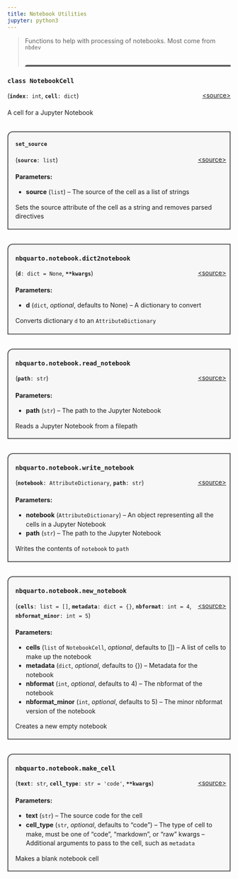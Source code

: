 ```yaml
---
title: Notebook Utilities
jupyter: python3
---
```



> Functions to help with processing of notebooks. Most come from `nbdev`
<div style="background:#f7f7f7; border:2px solid #5a5a5a; border-top-width:2px; border-left-width: 2px; border-top-left-radius: 0.75rem; margin-top: 2rem; margin-bottom: 1.5rem; padding-left: 1rem; padding-right: .5rem;">

### `class NotebookCell` {#nbquarto.notebook.NotebookCell}
[\<source\>](https://github.com/muellerzr/nbquarto/blob/main/src/nbquarto/notebook.py#L22){style="float:right;font-size:.875rem;"}
<p style="font-size:.875rem;line-height:1.25rem;">
(**`index`**`: int`, **`cell`**`: dict`)
</p>

<div style="font-size:.875rem;line-height:1.25rem;margin-bottom:1.25em; margin-top:1.25em; padding_bottom:0;">

A cell for a Jupyter Notebook

</div><div style="background:#f7f7f7; border:2px solid #5a5a5a; border-top-width:2px; border-left-width: 2px; border-top-left-radius: 0.75rem; margin-top: 2rem; margin-bottom: 1.5rem; padding-left: 1rem; padding-right: .5rem;">
#### `set_source` {#nbquarto.notebook.NotebookCell.set_source}
[\<source\>](https://github.com/muellerzr/nbquarto/blob/main/src/nbquarto/notebook.py#L40){style="float:right;font-size:.875rem;"}
<p style="font-size:.875rem;line-height:1.25rem;">
(**`source`**`: list`)
</p>

<div style="font-size:.875rem;line-height:1.25rem;margin-bottom:1.25em; margin-top:1.25em; padding_bottom:0;">**Parameters:**

- **source** (`list`) --
  The source of the cell as a list of strings

Sets the source attribute of the cell as a string and removes parsed directives



</div></div>

</div>

<div style="background:#f7f7f7; border:2px solid #5a5a5a; border-top-width:2px; border-left-width: 2px; border-top-left-radius: 0.75rem; margin-top: 2rem; margin-bottom: 1.5rem; padding-left: 1rem; padding-right: .5rem;">

### `nbquarto.notebook.dict2notebook` {#nbquarto.notebook.dict2notebook}
[\<source\>](https://github.com/muellerzr/nbquarto/blob/main/src/nbquarto/notebook.py#L59){style="float:right;font-size:.875rem;"}
<p style="font-size:.875rem;line-height:1.25rem;">
(**`d`**`: dict = None`, **`**kwargs`**)
</p>

<div style="font-size:.875rem;line-height:1.25rem;margin-bottom:1.25em; margin-top:1.25em; padding_bottom:0;">**Parameters:**

- **d** (`dict`, *optional*, defaults to None) --
  A dictionary to convert

Converts dictionary `d` to an `AttributeDictionary`



</div>
</div>

<div style="background:#f7f7f7; border:2px solid #5a5a5a; border-top-width:2px; border-left-width: 2px; border-top-left-radius: 0.75rem; margin-top: 2rem; margin-bottom: 1.5rem; padding-left: 1rem; padding-right: .5rem;">

### `nbquarto.notebook.read_notebook` {#nbquarto.notebook.read_notebook}
[\<source\>](https://github.com/muellerzr/nbquarto/blob/main/src/nbquarto/notebook.py#L72){style="float:right;font-size:.875rem;"}
<p style="font-size:.875rem;line-height:1.25rem;">
(**`path`**`: str`)
</p>

<div style="font-size:.875rem;line-height:1.25rem;margin-bottom:1.25em; margin-top:1.25em; padding_bottom:0;">**Parameters:**

- **path** (`str`) --
  The path to the Jupyter Notebook

Reads a Jupyter Notebook from a filepath



</div>
</div>

<div style="background:#f7f7f7; border:2px solid #5a5a5a; border-top-width:2px; border-left-width: 2px; border-top-left-radius: 0.75rem; margin-top: 2rem; margin-bottom: 1.5rem; padding-left: 1rem; padding-right: .5rem;">

### `nbquarto.notebook.write_notebook` {#nbquarto.notebook.write_notebook}
[\<source\>](https://github.com/muellerzr/nbquarto/blob/main/src/nbquarto/notebook.py#L86){style="float:right;font-size:.875rem;"}
<p style="font-size:.875rem;line-height:1.25rem;">
(**`notebook`**`: AttributeDictionary`, **`path`**`: str`)
</p>

<div style="font-size:.875rem;line-height:1.25rem;margin-bottom:1.25em; margin-top:1.25em; padding_bottom:0;">**Parameters:**

- **notebook** (`AttributeDictionary`) --
  An object representing all the cells in a Jupyter Notebook
- **path** (`str`) --
  The path to the Jupyter Notebook

Writes the contents of `notebook` to `path`



</div>
</div>

<div style="background:#f7f7f7; border:2px solid #5a5a5a; border-top-width:2px; border-left-width: 2px; border-top-left-radius: 0.75rem; margin-top: 2rem; margin-bottom: 1.5rem; padding-left: 1rem; padding-right: .5rem;">

### `nbquarto.notebook.new_notebook` {#nbquarto.notebook.new_notebook}
[\<source\>](https://github.com/muellerzr/nbquarto/blob/main/src/nbquarto/notebook.py#L126){style="float:right;font-size:.875rem;"}
<p style="font-size:.875rem;line-height:1.25rem;">
(**`cells`**`: list = []`, **`metadata`**`: dict = {}`, **`nbformat`**`: int = 4`, **`nbformat_minor`**`: int = 5`)
</p>

<div style="font-size:.875rem;line-height:1.25rem;margin-bottom:1.25em; margin-top:1.25em; padding_bottom:0;">**Parameters:**

- **cells** (`list` of `NotebookCell`, *optional*, defaults to []) --
  A list of cells to make up the notebook
- **metadata** (`dict`, *optional*, defaults to &lcub;}) --
  Metadata for the notebook
- **nbformat** (`int`, *optional*, defaults to 4) --
  The nbformat of the notebook
- **nbformat_minor** (`int`, *optional*, defaults to 5) --
  The minor nbformat version of the notebook

Creates a new empty notebook



</div>
</div>

<div style="background:#f7f7f7; border:2px solid #5a5a5a; border-top-width:2px; border-left-width: 2px; border-top-left-radius: 0.75rem; margin-top: 2rem; margin-bottom: 1.5rem; padding-left: 1rem; padding-right: .5rem;">

### `nbquarto.notebook.make_cell` {#nbquarto.notebook.make_cell}
[\<source\>](https://github.com/muellerzr/nbquarto/blob/main/src/nbquarto/notebook.py#L143){style="float:right;font-size:.875rem;"}
<p style="font-size:.875rem;line-height:1.25rem;">
(**`text`**`: str`, **`cell_type`**`: str = 'code'`, **`**kwargs`**)
</p>

<div style="font-size:.875rem;line-height:1.25rem;margin-bottom:1.25em; margin-top:1.25em; padding_bottom:0;">**Parameters:**

- **text** (`str`) --
  The source code for the cell
- **cell_type** (`str`, *optional*, defaults to "code") --
  The type of cell to make, must be one of "code", "markdown", or "raw"
  kwargs --
  Additional arguments to pass to the cell, such as `metadata`

Makes a blank notebook cell



</div>
</div>

